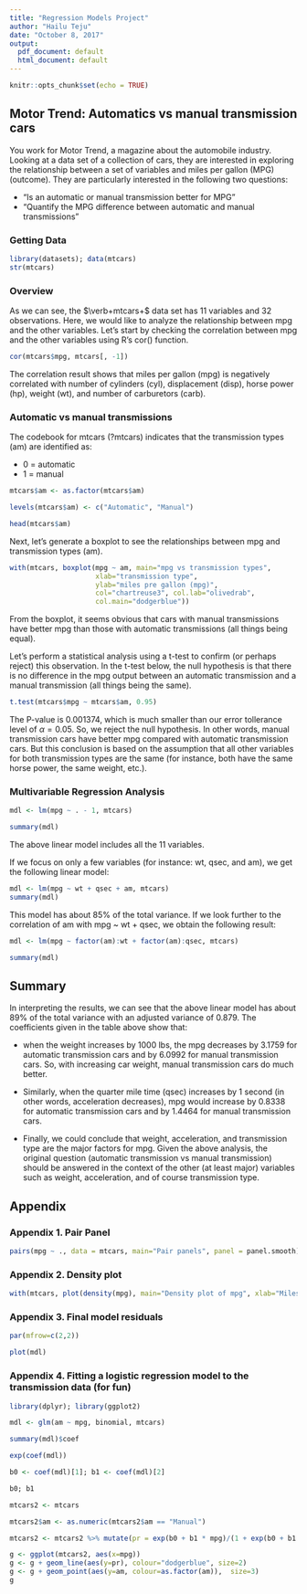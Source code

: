 ---
title: "Regression Models Project"
author: "Hailu Teju"
date: "October 8, 2017"
output:
  pdf_document: default
  html_document: default
---

```{r setup, include=FALSE}
knitr::opts_chunk$set(echo = TRUE)
```

## Motor Trend: Automatics vs manual transmission cars

You work for Motor Trend, a magazine about the automobile industry. Looking at a data set of a collection of cars, they are interested in exploring the relationship between a set of variables and miles per gallon (MPG) (outcome). They are particularly interested in the following two questions:

* “Is an automatic or manual transmission better for MPG”
* "Quantify the MPG difference between automatic and manual transmissions"

### Getting Data

```{r}
library(datasets); data(mtcars)
str(mtcars)
```

### Overview


As we can see, the $\verb+mtcars+$ data set has 11 variables and 32 observations. Here, we would like to analyze the relationship between mpg and the other variables. Let's start by checking the correlation between mpg and the other variables using R's cor() function.

```{r}
cor(mtcars$mpg, mtcars[, -1])
```

The correlation result shows that miles per gallon (mpg) is negatively correlated with number of cylinders (cyl), displacement (disp), horse power (hp), weight (wt), and number of carburetors (carb).

### Automatic vs manual transmissions

The codebook for mtcars (?mtcars) indicates that the transmission types (am) are identified as:

* 0 = automatic 
* 1 = manual

```{r}
mtcars$am <- as.factor(mtcars$am)

levels(mtcars$am) <- c("Automatic", "Manual")

head(mtcars$am)
```

Next, let's generate a boxplot to see the relationships between mpg and transmission types (am).

```{r}
with(mtcars, boxplot(mpg ~ am, main="mpg vs transmission types", 
                     xlab="transmission type", 
                     ylab="miles pre gallon (mpg)", 
                     col="chartreuse3", col.lab="olivedrab", 
                     col.main="dodgerblue"))
```

From the boxplot, it seems obvious that cars with manual transmissions have better mpg than those with automatic transmissions (all things being equal).

Let's perform a statistical analysis using a t-test to confirm (or perhaps reject) this observation. In the t-test below, the null hypothesis is that there is no difference in the mpg output between an automatic transmission and a manual transmission (all things being the same).

```{r}
t.test(mtcars$mpg ~ mtcars$am, 0.95)
```

The P-value is 0.001374, which is much smaller than our error tollerance level of $\alpha = 0.05.$ So, we reject the null hypothesis. In other words, manual transmission cars have better mpg compared with automatic transmission cars. But this conclusion is based on the assumption that all other variables for both transmission types are the same (for instance, both have the same horse power, the same weight, etc.).

### Multivariable Regression Analysis


```{r}
mdl <- lm(mpg ~ . - 1, mtcars)

summary(mdl)
```

The above linear model includes all the 11 variables.

If we focus on only a few variables (for instance: wt, qsec, and am), we get the following linear model:

```{r}
mdl <- lm(mpg ~ wt + qsec + am, mtcars)
summary(mdl)
```

This model has about 85% of the total variance. If we look further to the correlation of am with mpg ~ wt + qsec, we obtain the following result:


```{r}
mdl <- lm(mpg ~ factor(am):wt + factor(am):qsec, mtcars)

summary(mdl)
```
## Summary

In interpreting the results, we can see that the above linear model has about 89% of the total variance with an adjusted variance of 0.879. The coefficients given in the table above show that:

* when the weight increases by 1000 lbs, the mpg decreases by 3.1759 for automatic transmission cars and by 6.0992 for manual transmission cars. So, with increasing car weight, manual transmission cars do much better.

* Similarly, when the quarter mile time (qsec) increases by 1 second (in other words, acceleration decreases), mpg would increase by 0.8338 for automatic transmission cars and by 1.4464 for manual transmission cars.

* Finally, we could conclude that weight, acceleration, and transmission type are the major factors for mpg. Given the above analysis, the original question (automatic transmission vs manual transmission) should be answered in the context of the other (at least major) variables such as weight, acceleration, and of course transmission type.


## Appendix


### Appendix 1. Pair Panel


```{r}
pairs(mpg ~ ., data = mtcars, main="Pair panels", panel = panel.smooth)
```

### Appendix 2. Density plot

```{r}
with(mtcars, plot(density(mpg), main="Density plot of mpg", xlab="Miles per gallon (mpg)", col="purple4"))
```

### Appendix 3. Final model residuals


```{r}
par(mfrow=c(2,2))

plot(mdl)
```

### Appendix 4.  Fitting a logistic regression model to the transmission data (for fun)


```{r}
library(dplyr); library(ggplot2)

mdl <- glm(am ~ mpg, binomial, mtcars)

summary(mdl)$coef

exp(coef(mdl))

b0 <- coef(mdl)[1]; b1 <- coef(mdl)[2]

b0; b1

mtcars2 <- mtcars

mtcars2$am <- as.numeric(mtcars2$am == "Manual")

mtcars2 <- mtcars2 %>% mutate(pr = exp(b0 + b1 * mpg)/(1 + exp(b0 + b1 * mpg)))

g <- ggplot(mtcars2, aes(x=mpg))
g <- g + geom_line(aes(y=pr), colour="dodgerblue", size=2)
g <- g + geom_point(aes(y=am, colour=as.factor(am)),  size=3)
g

```





